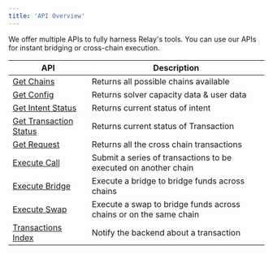 ```yaml
---
title: 'API Overview'
---
```

We offer multiple APIs to fully harness Relay's tools. You can use our APIs for instant bridging or cross-chain execution.


<SdkRecommendWarning sdkLink={true} />

| API | Description                           |
| -------- | ------------------------------------- |
|[Get Chains](/references/api/get-chains)|Returns all possible chains available|
|[Get Config](/references/api/get-config)|Returns solver capacity data & user data|
|[Get Intent Status](/references/api/get-intents-status)|Returns current status of intent|
|[Get Transaction Status](/references/api/get-transactions-status)|Returns current status of Transaction|
|[Get Request](/references/api/get-requests)|Returns all the cross chain transactions|
|[Execute Call](/references/api/execute-call)|Submit a series of transactions to be executed on another chain|
|[Execute Bridge](/references/api/execute-bridge)|Execute a bridge to bridge funds across chains|
|[Execute Swap](/references/api/execute-swap)|Execute a swap to bridge funds across chains or on the same chain|
|[Transactions Index](/references/api/transactions-index)|Notify the backend about a transaction|